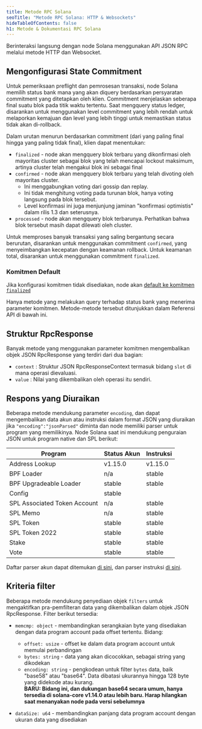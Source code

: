 ```yaml
---
title: Metode RPC Solana
seoTitle: "Metode RPC Solana: HTTP & Websockets"
hideTableOfContents: false
h1: Metode & Dokumentasi RPC Solana
---
```


Berinteraksi langsung dengan node Solana menggunakan API JSON RPC melalui metode
HTTP dan Websocket.

## Mengonfigurasi State Commitment

Untuk pemeriksaan preflight dan pemrosesan transaksi, node Solana memilih status
bank mana yang akan diquery berdasarkan persyaratan commitment yang ditetapkan
oleh klien. Commitment menjelaskan seberapa final suatu blok pada titik waktu
tertentu. Saat mengquery status ledger, disarankan untuk menggunakan level
commitment yang lebih rendah untuk melaporkan kemajuan dan level yang lebih
tinggi untuk memastikan status tidak akan di-rollback.

Dalam urutan menurun berdasarkan commitment (dari yang paling final hingga yang
paling tidak final), klien dapat menentukan:

- `finalized` - node akan mengquery blok terbaru yang dikonfirmasi oleh
  mayoritas cluster sebagai blok yang telah mencapai lockout maksimum, artinya
  cluster telah mengakui blok ini sebagai final
- `confirmed` - node akan mengquery blok terbaru yang telah divoting oleh
  mayoritas cluster.
  - Ini menggabungkan voting dari gossip dan replay.
  - Ini tidak menghitung voting pada turunan blok, hanya voting langsung pada
    blok tersebut.
  - Level konfirmasi ini juga menjunjung jaminan "konfirmasi optimistis" dalam
    rilis 1.3 dan seterusnya.
- `processed` - node akan mengquery blok terbarunya. Perhatikan bahwa blok
  tersebut masih dapat dilewati oleh cluster.

Untuk memproses banyak transaksi yang saling bergantung secara berurutan,
disarankan untuk menggunakan commitment `confirmed`, yang menyeimbangkan
kecepatan dengan keamanan rollback. Untuk keamanan total, disarankan untuk
menggunakan commitment `finalized`.

### Komitmen Default

Jika konfigurasi komitmen tidak disediakan, node akan
[default ke komitmen `finalized`](https://github.com/anza-xyz/agave/blob/aa0922d6845e119ba466f88497e8209d1c82febc/sdk/src/commitment_config.rs#L199-L203)

Hanya metode yang melakukan query terhadap status bank yang menerima parameter
komitmen. Metode-metode tersebut ditunjukkan dalam Referensi API di bawah ini.

## Struktur RpcResponse

Banyak metode yang menggunakan parameter komitmen mengembalikan objek JSON
RpcResponse yang terdiri dari dua bagian:

- `context` : Struktur JSON RpcResponseContext termasuk bidang `slot` di mana
  operasi dievaluasi.
- `value` : Nilai yang dikembalikan oleh operasi itu sendiri.

## Respons yang Diuraikan

Beberapa metode mendukung parameter `encoding`, dan dapat mengembalikan data
akun atau instruksi dalam format JSON yang diuraikan jika
`"encoding":"jsonParsed"` diminta dan node memiliki parser untuk program yang
memilikinya. Node Solana saat ini mendukung penguraian JSON untuk program native
dan SPL berikut:

| Program                      | Status Akun | Instruksi |
| ---------------------------- | ----------- | --------- |
| Address Lookup               | v1.15.0     | v1.15.0   |
| BPF Loader                   | n/a         | stable    |
| BPF Upgradeable Loader       | stable      | stable    |
| Config                       | stable      |           |
| SPL Associated Token Account | n/a         | stable    |
| SPL Memo                     | n/a         | stable    |
| SPL Token                    | stable      | stable    |
| SPL Token 2022               | stable      | stable    |
| Stake                        | stable      | stable    |
| Vote                         | stable      | stable    |

Daftar parser akun dapat ditemukan
[di sini](https://github.com/solana-labs/solana/blob/master/account-decoder/src/parse_account_data.rs),
dan parser instruksi
[di sini](https://github.com/solana-labs/solana/blob/master/transaction-status/src/parse_instruction.rs).

## Kriteria filter

Beberapa metode mendukung penyediaan objek `filters` untuk mengaktifkan
pra-pemfilteran data yang dikembalikan dalam objek JSON RpcResponse. Filter
berikut tersedia:

- `memcmp: object` - membandingkan serangkaian byte yang disediakan dengan data
  program account pada offset tertentu. Bidang:
  - `offset: usize` - offset ke dalam data program account untuk memulai
    perbandingan
  - `bytes: string` - data yang akan dicocokkan, sebagai string yang dikodekan
  - `encoding: string` - pengkodean untuk filter `bytes` data, baik "base58"
    atau "base64". Data dibatasi ukurannya hingga 128 byte yang didekode atau
    kurang.<br /> **BARU: Bidang ini, dan dukungan base64 secara umum, hanya
    tersedia di solana-core v1.14.0 atau lebih baru. Harap hilangkan saat
    menanyakan node pada versi sebelumnya**

- `dataSize: u64` - membandingkan panjang data program account dengan ukuran
  data yang disediakan
